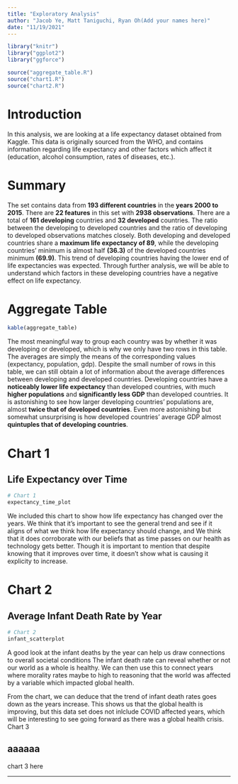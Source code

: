 ```yaml
---
title: "Exploratory Analysis"
author: "Jacob Ye, Matt Taniguchi, Ryan Oh(Add your names here)"
date: "11/19/2021"
---
```


```r
library("knitr")
library("ggplot2")
library("ggforce")

source("aggregate_table.R")
source("chart1.R")
source("chart2.R")
```

# Introduction
In this analysis, we are looking at a life expectancy dataset obtained from Kaggle.
This data is originally sourced from the WHO, and contains information regarding
life expectancy and other factors which affect it (education, alcohol consumption, 
rates of diseases, etc.).

# Summary
The set contains data from **193 different countries** in the **years 2000 to 2015**.
There are **22 features** in this set with **2938 observations**. There are a
total of **161 developing** countries and **32 developed** countries. The ratio 
between the developing to developed countries and the ratio of developing to 
developed observations matches closely. Both developing and developed countries 
share a **maximum life expectancy of 89**, while the developing countries' minimum 
is almost half **(36.3)** of the developed countries minimum **(69.9)**. This 
trend of developing countries having the lower end of life expectancies was expected.
Through further analysis, we will be able to understand which factors in these 
developing countries have a negative effect on life expectancy.

# Aggregate Table

```r
kable(aggregate_table)
```

The most meaningful way to group each country was by whether it was developing or
developed, which is why we only have two rows in this table. The averages are simply
the means of the corresponding values (expectancy, population, gdp). Despite the
small number of rows in this table, we can still obtain a lot of information about 
the average differences between developing and developed countries. 
Developing countries have a **noticeably lower life expectancy**
than developed countries, with much **higher populations** and **significantly less GDP**
than developed countries. It is astonishing to see how larger developing countries'
populations are, almost **twice that of developed countries**. Even more astonishing but
somewhat unsurprising is how developed countries' average GDP almost **quintuples 
that of developing countries**.

# Chart 1
## Life Expectancy over Time

```r
# Chart 1
expectancy_time_plot
```

We included this chart to show how life expectancy has changed over the years.
We think that it's important to see the general trend and see if it
aligns of what we think how life expectancy should change, and We think that
it does corroborate with our beliefs that as time passes on our health as
technology gets better. Though it is important to mention that despite knowing
that it improves over time, it doesn't show what is causing it explicity to
increase.

# Chart 2
## Average Infant Death Rate by Year

```r
# Chart 2
infant_scatterplot
```

A good look at the infant deaths by the year can help us draw connections
to overall societal conditions The infant death rate can reveal whether or 
not our world as a whole is healthy. We can then use this to connect years 
where morality rates maybe to high to reasoning that the world was affected
by a variable which impacted global health.

From the chart, we can deduce that the trend of infant death rates goes down 
as the years increase. This shows us that the global health is improving, but
this data set does not inlclude COVID affected years, which will be interesting
to see going forward as there was a global health crisis.
Chart 3

## aaaaaa
chart 3 here

***
